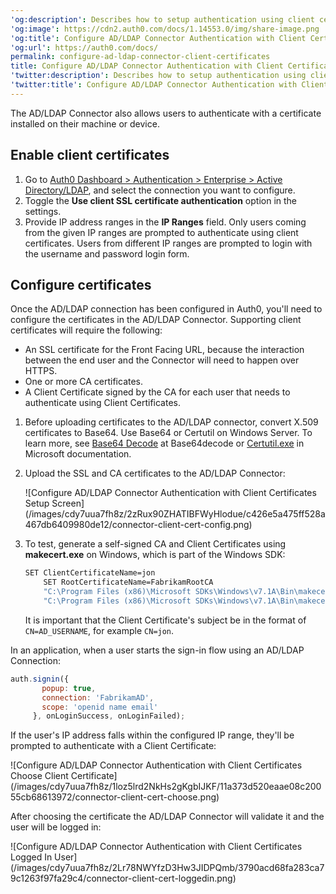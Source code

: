 ---
'og:description': Describes how to setup authentication using client certificates.
'og:image': https://cdn2.auth0.com/docs/1.14553.0/img/share-image.png
'og:title': Configure AD/LDAP Connector Authentication with Client Certificates
'og:url': https://auth0.com/docs/
permalink: configure-ad-ldap-connector-client-certificates
title: Configure AD/LDAP Connector Authentication with Client Certificates
'twitter:description': Describes how to setup authentication using client certificates.
'twitter:title': Configure AD/LDAP Connector Authentication with Client Certificates
---
The AD/LDAP Connector also allows users to authenticate with a certificate installed on their machine or device.

## Enable client certificates

1. Go to [Auth0 Dashboard > Authentication > Enterprise > Active Directory/LDAP](https://manage.auth0.com/#/connections/enterprise/ad), and select the connection you want to configure.
2. Toggle the **Use client SSL certificate authentication** option in the settings.
3. Provide IP address ranges in the **IP Ranges** field. Only users coming from the given IP ranges are prompted to authenticate using client certificates. Users from different IP ranges are prompted to login with the username and password login form.

## Configure certificates

Once the AD/LDAP connection has been configured in Auth0, you'll need to configure the certificates in the AD/LDAP Connector. Supporting client certificates will require the following:

* An SSL certificate for the Front Facing URL, because the interaction between the end user and the Connector will need to happen over HTTPS.
* One or more CA certificates.
* A Client Certificate signed by the CA for each user that needs to authenticate using Client Certificates.

1. Before uploading certificates to the AD/LDAP connector, convert X.509 certificates to Base64. Use Base64 or Certutil on Windows Server. To learn more, see [Base64 Decode](https://www.base64decode.org/) at Base64decode or [Certutil.exe](https://docs.microsoft.com/en-us/windows-server/administration/windows-commands/certutil#BKMK_encode) in Microsoft documentation.
2. Upload the SSL and CA certificates to the AD/LDAP Connector:

   <Frame>![Configure AD/LDAP Connector Authentication with Client Certificates Setup Screen](/images/cdy7uua7fh8z/2zRux90ZHATIBFWyHlodue/c426e5a475ff528a467db6409980de12/connector-client-cert-config.png)</Frame>
3. To test, generate a self-signed CA and Client Certificates using **makecert.exe** on Windows, which is part of the Windows SDK:

   ```bash lines
   SET ClientCertificateName=jon
       SET RootCertificateName=FabrikamRootCA
       "C:\Program Files (x86)\Microsoft SDKs\Windows\v7.1A\Bin\makecert.exe" -sky exchange -r -n "CN=%RootCertificateName%" -pe -a sha1 -len 2048 -ss My "%RootCertificateName%.cer"
       "C:\Program Files (x86)\Microsoft SDKs\Windows\v7.1A\Bin\makecert.exe" -n "CN=%ClientCertificateName%" -pe -sky exchange -m 96 -ss My -in "%RootCertificateName%" -is my -a sha1
   ```


   

   

   It is important that the Client Certificate's subject be in the format of `CN=AD_USERNAME`, for example `CN=jon`.

In an application, when a user starts the sign-in flow using an AD/LDAP Connection:

```js lines
auth.signin({
       popup: true,
       connection: 'FabrikamAD',
       scope: 'openid name email'
     }, onLoginSuccess, onLoginFailed);
```






If the user's IP address falls within the configured IP range, they'll be prompted to authenticate with a Client Certificate:

<Frame>![Configure AD/LDAP Connector Authentication with Client Certificates Choose Client Certificate](/images/cdy7uua7fh8z/1loz5lrd2NkHs2gKgbIJKF/11a373d520eaae08c20055cb68613972/connector-client-cert-choose.png)</Frame>

After choosing the certificate the AD/LDAP Connector will validate it and the user will be logged in:

<Frame>![Configure AD/LDAP Connector Authentication with Client Certificates Logged In User](/images/cdy7uua7fh8z/2Lr78NWYfzD3Hw3JIDPQmb/3790acd68fa283ca79c1263f97fa29c4/connector-client-cert-loggedin.png)</Frame>